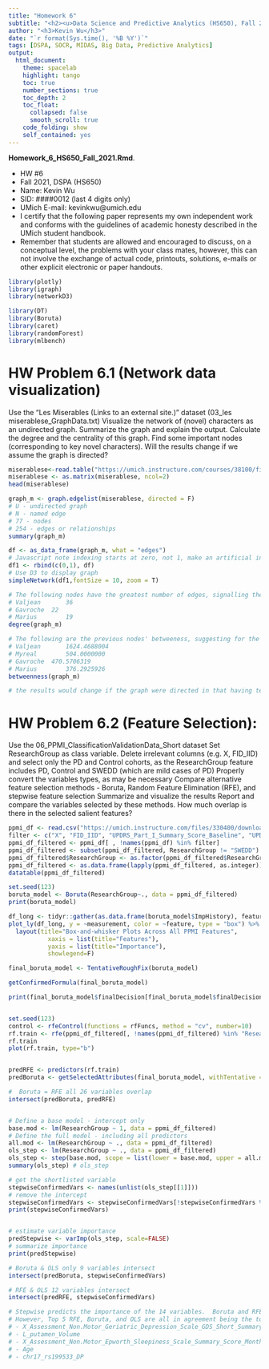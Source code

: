 ```yaml
---
title: "Homework 6"
subtitle: "<h2><u>Data Science and Predictive Analytics (HS650), Fall 2021</u></h2>"
author: "<h3>Kevin Wu</h3>"
date: "`r format(Sys.time(), '%B %Y')`"
tags: [DSPA, SOCR, MIDAS, Big Data, Predictive Analytics] 
output:
  html_document:
    theme: spacelab
    highlight: tango
    toc: true
    number_sections: true
    toc_depth: 2
    toc_float:
      collapsed: false
      smooth_scroll: true
    code_folding: show
    self_contained: yes
---
```

**Homework_6_HS650_Fall_2021.Rmd**.

 * HW #6
 * Fall 2021, DSPA (HS650)
 * Name: Kevin Wu
 * SID: ####0012 (last 4 digits only)
 * UMich E-mail: kevinkwu@umich.edu
 * I certify that the following paper represents my own independent work and conforms with the guidelines of academic honesty described in the UMich student handbook.
 * Remember that students are allowed and encouraged to discuss, on a conceptual level, the problems with your class mates, however, this can not involve the exchange of actual code, printouts, solutions, e-mails or other explicit electronic or paper handouts.

```r
library(plotly)
library(igraph)
library(networkD3)

library(DT)
library(Boruta)
library(caret)
library(randomForest)
library(mlbench)
```

# HW Problem 6.1 (Network data visualization)
Use the "Les Miserables (Links to an external site.)" dataset (03_les miserablese_GraphData.txt)
Visualize the network of (novel) characters as an undirected graph.
Summarize the graph and explain the output.
Calculate the degree and the centrality of this graph.
Find some important nodes (corresponding to key novel characters).
Will the results change if we assume the graph is directed?

```r
miserablese<-read.table("https://umich.instructure.com/courses/38100/files/330389/download?download_frd=1", sep="", header=F)
miserablese <- as.matrix(miserablese, ncol=2)
head(miserablese)

graph_m <- graph.edgelist(miserablese, directed = F)
# U - undirected graph
# N - named edge
# 77 - nodes
# 254 - edges or relationships
summary(graph_m)

df <- as_data_frame(graph_m, what = "edges")
# Javascript note indexing starts at zero, not 1, make an artificial index zero root
df1 <- rbind(c(0,1), df)   
# Use D3 to display graph
simpleNetwork(df1,fontSize = 10, zoom = T)

# The following nodes have the greatest number of edges, signalling their connectedness and perhaps importance
# Valjean		36
# Gavroche	22
# Marius		19
degree(graph_m)

# The following are the previous nodes' betweeness, suggesting for the most part that connectedness may indicate importance, aside from Myreal with the number of edges = 10, which is lower in comparison to other nodes.
# Valjean		1624.4688004
# Myreal		504.0000000
# Gavroche	470.5706319
# Marius		376.2925926
betweenness(graph_m)

# the results would change if the graph were directed in that having terminal nodes may have a high degree of edges / connections, but a lower degree of conntectedness / centrality as by definition, they are terminal nodes.
```

# HW Problem 6.2 (Feature Selection):
Use the 06_PPMI_ClassificationValidationData_Short dataset
Set ResearchGroup as class variable.
Delete irrelevant columns (e.g. X, FID_IID) and select only the PD and Control cohorts, as the ResearchGroup feature includes PD, Control and SWEDD (which are mild cases of PD)
Properly convert the variables types, as may be necessary
Compare alternative feature selection methods - Boruta, Random Feature Elimination (RFE), and stepwise feature selection
Summarize and visualize the results
Report and compare the variables selected by these methods. How much overlap is there in the selected salient features?

```r
ppmi_df <- read.csv("https://umich.instructure.com/files/330400/download?download_frd=1")
filter <- c("X", "FID_IID", "UPDRS_Part_I_Summary_Score_Baseline", "UPDRS_Part_I_Summary_Score_Month_03", "UPDRS_Part_I_Summary_Score_Month_06", "UPDRS_Part_I_Summary_Score_Month_09", "UPDRS_Part_I_Summary_Score_Month_12", "UPDRS_Part_I_Summary_Score_Month_18", "UPDRS_Part_I_Summary_Score_Month_24", "UPDRS_Part_II_Patient_Questionnaire_Summary_Score_Baseline", "UPDRS_Part_II_Patient_Questionnaire_Summary_Score_Month_03", "UPDRS_Part_II_Patient_Questionnaire_Summary_Score_Month_06", "UPDRS_Part_II_Patient_Questionnaire_Summary_Score_Month_09", "UPDRS_Part_II_Patient_Questionnaire_Summary_Score_Month_12", "UPDRS_Part_II_Patient_Questionnaire_Summary_Score_Month_18", "UPDRS_Part_II_Patient_Questionnaire_Summary_Score_Month_24", "UPDRS_Part_III_Summary_Score_Baseline", "UPDRS_Part_III_Summary_Score_Month_03", "UPDRS_Part_III_Summary_Score_Month_06", "UPDRS_Part_III_Summary_Score_Month_09", "UPDRS_Part_III_Summary_Score_Month_12", "UPDRS_Part_III_Summary_Score_Month_18", "UPDRS_Part_III_Summary_Score_Month_24")
ppmi_df_filtered <- ppmi_df[ , !names(ppmi_df) %in% filter]
ppmi_df_filtered <- subset(ppmi_df_filtered, ResearchGroup != "SWEDD")
ppmi_df_filtered$ResearchGroup <- as.factor(ppmi_df_filtered$ResearchGroup)
ppmi_df_filtered <- as.data.frame(lapply(ppmi_df_filtered, as.integer))
datatable(ppmi_df_filtered)

set.seed(123)
boruta_model <- Boruta(ResearchGroup~., data = ppmi_df_filtered)
print(boruta_model)

df_long <- tidyr::gather(as.data.frame(boruta_model$ImpHistory), feature, measurement)
plot_ly(df_long, y = ~measurement, color = ~feature, type = "box") %>%
  layout(title="Box-and-whisker Plots Across All PPMI Features",
           xaxis = list(title="Features"),
           yaxis = list(title="Importance"),
           showlegend=F)

final_boruta_model <- TentativeRoughFix(boruta_model)

getConfirmedFormula(final_boruta_model)

print(final_boruta_model$finalDecision[final_boruta_model$finalDecision %in% c("Confirmed", "Tentative")])


set.seed(123)
control <- rfeControl(functions = rfFuncs, method = "cv", number=10)
rf.train <- rfe(ppmi_df_filtered[, !names(ppmi_df_filtered) %in% "ResearchGroup"], ppmi_df_filtered[, c("ResearchGroup")], sizes=c(10, 20, 30, 40), rfeControl=control)
rf.train
plot(rf.train, type="b")


predRFE <- predictors(rf.train)
predBoruta <- getSelectedAttributes(final_boruta_model, withTentative = F)

#  Boruta = RFE all 26 variables overlap
intersect(predBoruta, predRFE)


# Define a base model - intercept only
base.mod <- lm(ResearchGroup ~ 1, data = ppmi_df_filtered)
# Define the full model - including all predictors
all.mod <- lm(ResearchGroup ~ ., data = ppmi_df_filtered)
ols_step <- lm(ResearchGroup ~ ., data = ppmi_df_filtered)
ols_step <- step(base.mod, scope = list(lower = base.mod, upper = all.mod), direction = 'both', k=2, trace = F)
summary(ols_step) # ols_step

# get the shortlisted variable
stepwiseConfirmedVars <- names(unlist(ols_step[[1]]))
# remove the intercept
stepwiseConfirmedVars <- stepwiseConfirmedVars[!stepwiseConfirmedVars %in% "(Intercept)"]
print(stepwiseConfirmedVars)


# estimate variable importance
predStepwise <- varImp(ols_step, scale=FALSE)
# summarize importance
print(predStepwise)

# Boruta & OLS only 9 variables intersect
intersect(predBoruta, stepwiseConfirmedVars)

# RFE & OLS 12 variables intersect
intersect(predRFE, stepwiseConfirmedVars)

# Stepwise predicts the importance of the 14 variables.  Boruta and RFE variables overlap differently with stepwise.
# However, Top 5 RFE, Boruta, and OLS are all in agreement being the top 5 variables.  It is safe to say that these are good precitors for the outcome ResearchGroup variable.
# - X_Assessment_Non.Motor_Geriatric_Depression_Scale_GDS_Short_Summary_Score_Month_06
# - L_putamen_Volume
# - X_Assessment_Non.Motor_Epworth_Sleepiness_Scale_Summary_Score_Month_24
# - Age
# - chr17_rs199533_DP
```